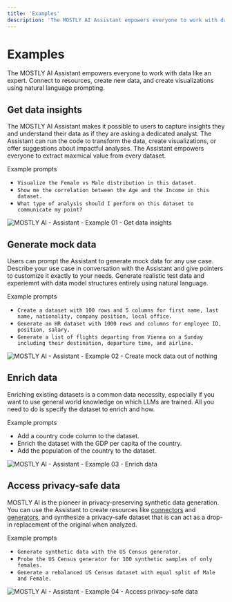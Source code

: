 ```yaml
---
title: 'Examples'
description: 'The MOSTLY AI Assistant empowers everyone to work with data like an expert. Connect to resources, create new data, and create visualizations using natural language prompting.'
---
```



# Examples

The MOSTLY AI Assistant empowers everyone to work with data like an expert. Connect to resources, create new data, and create visualizations using natural language prompting.

## Get data insights

The MOSTLY AI Assistant makes it possible to users to capture insights they and understand their data as if they are asking a dedicated analyst. The Assistant can run the code to transform the data, create visualizations, or offer suggestions about impactful analyses. The Assistant empowers everyone to extract maxmical value from every dataset.

Example prompts

- `Visualize the Female vs Male distribution in this dataset.`
- `Show me the correlation between the Age and the Income in this dataset.`
- `What type of analysis should I perform on this dataset to communicate my point?`

<Image src="/docimages/assistant/example-01-data-insights.webp" alt="MOSTLY AI - Assistant - Example 01 - Get data insights" width={800} height={400} />

## Generate mock data

Users can prompt the Assistant to generate mock data for any use case. Describe your use case in conversation with the Assistant and give pointers to customize it exactly to your needs. Generate realistic test data and experiemnt with data model structures entirely using natural language.

Example prompts

- `Create a dataset with 100 rows and 5 columns for first name, last name, nationality, company position, local office.`
- `Generate an HR dataset with 1000 rows and columns for employee ID, position, salary.`
- `Generate a list of flights departing from Vienna on a Sunday including their destination, departure time, and airline.`

<Image src="/docimages/assistant/example-02-mock-data.webp" alt="MOSTLY AI - Assistant - Example 02 - Create mock data out of nothing" width={800} height={400} />

## Enrich data

Enriching existing datasets is a common data necessity, especially if you want to use general world knowledge on which LLMs are trained. All you need to do is specify the dataset to enrich and how.

Example prompts

- Add a country code column to the dataset.
- Enrich the dataset with the GDP per capita of the country.
- Add the population of the country to the dataset.

<Image src="/docimages/assistant/example-03-enrich-data.webp" alt="MOSTLY AI - Assistant - Example 03 - Enrich data" width={800} height={400} />

## Access privacy-safe data

MOSTLY AI is the pioneer in privacy-preserving synthetic data generation. You can use the Assistant to create resources like [connectors](/connectors) and [generators](/generators), and synthesize a privacy-safe dataset that is can act as a drop-in replacement of the original when analyzed.

Example prompts

- `Generate synthetic data with the US Census generator.`
- `Probe the US Census generator for 100 synthetic samples of only females.`
- `Generate a rebalanced US Census dataset with equal split of Male and Female.`

<Image src="/docimages/assistant/example-04-synthetic-data-equal-male-female.webp" alt="MOSTLY AI - Assistant - Example 04 - Access privacy-safe data" width={800} height={400} />
